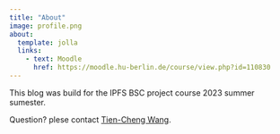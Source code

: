 ```yaml
---
title: "About"
image: profile.png
about:
  template: jolla
  links:
    - text: Moodle
      href: https://moodle.hu-berlin.de/course/view.php?id=110830
---
```


This blog was build for the IPFS BSC project course 2023 summer sumester.

Question? plese contact [Tien-Cheng Wang](wangtien@student.hu-berlin.de).
